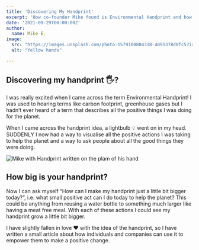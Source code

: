 ```yaml
---
title: 'Discovering My Handprint'
excerpt: 'How co-founder Mike found is Environmental Handprint and how you can find yours'
date: '2021-09-29T00:00:00Z'
author:
  name: Mike E.
image: 
  src: "https://images.unsplash.com/photo-1579100884318-4091378d0fc5?ixid=MnwxMjA3fDB8MHxwaG90by1wYWdlfHx8fGVufDB8fHx8&ixlib=rb-1.2.1&auto=format&fit=crop&w=1080&h=1080&q=80"
  alt: "Yellow hands"

---
```


## Discovering my handprint 🖐?

I was really excited when I came across the term Environmental Handprint! I was used to hearing terms 
like carbon footprint, greenhouse gases but I hadn’t ever heard of a term that describes all the 
positive things I was doing for the planet. 

When I came across the handprint idea, a lightbulb 💡 went on in my head. SUDDENLY I now had a way 
to visualise all the positive actions I was taking to help the planet and a way to ask people about 
all the good things they were doing.

![Mike with Handprint written on the plam of his hand](https://images.unsplash.com/photo-1622539336639-8a04cb5c3eeb?&w=500)

## How big is your handprint?

Now I can ask myself “How can I make my handprint just a little bit bigger today?”, i.e. what small 
positive act can I do today to help the planet? This could be anything from reusing a water bottle 
to something much larger like having a meat free meal. With each of these actions I could see my handprint grow a little bit bigger.

I have slightly fallen in love ❤ with the idea of the handprint, so I have written a small article 
about how individuals and companies can use it to empower them to make a positive change.